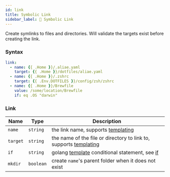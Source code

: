 ```yaml
---
id: link
title: Symbolic Link
sidebar_label: 🔗 Symbolic Link
---
```


Create symlinks to files and directories. Will validate the targets exist before creating the link.

### Syntax

```yaml
link:
  - name: {{ .Home }}/.aliae.yaml
    target: {{ .Home }}/dotfiles/aliae.yaml
  - name: {{ .Home }}/.zshrc
    target: {{ .Env.DOTFILES }}/config/zsh/zshrc
  - name: {{ .Home }}/Brewfile
    value: /some/location/Brewfile
    if: eq .OS "darwin"
```

### Link

| Name     | Type      | Description                                                                    |
| -------- | --------- | ------------------------------------------------------------------------------ |
| `name`   | `string`  | the link name, supports [templating][templates]                                |
| `target` | `string`  | the name of the file or directory to link to, supports [templating][templates] |
| `if`     | `string`  | golang [template][go-text-template] conditional statement, see [if][if]        |
| `mkdir`  | `boolean` | create `name`'s parent folder when it does not exist                           |

[go-text-template]: https://golang.org/pkg/text/template/
[if]: if.mdx
[templates]: templates.mdx
